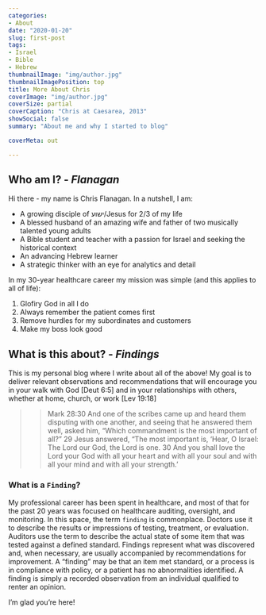 ```yaml
---
categories:
- About
date: "2020-01-20"
slug: first-post
tags:
- Israel
- Bible
- Hebrew
thumbnailImage: "img/author.jpg"
thumbnailImagePosition: top
title: More About Chris
coverImage: "img/author.jpg"
coverSize: partial
coverCaption: "Chris at Caesarea, 2013"
showSocial: false
summary: "About me and why I started to blog"

coverMeta: out

---
```


## Who am I? - _Flanagan_

Hi there - my name is Chris Flanagan.  In a nutshell, I am:

* A growing disciple of ישוע/Jesus for 2/3 of my life
* A blessed husband of an amazing wife and father of two musically talented young adults
* A Bible student and teacher with a passion for Israel and seeking the historical context
* An advancing Hebrew learner
* A strategic thinker with an eye for analytics and detail
 
In my 30-year healthcare career my mission was simple (and this applies to all of life):

  1. Glofiry God in all I do
  2. Always remember the patient comes first
  3. Remove hurdles for my subordinates and customers
  4. Make my boss look good

## What is this about? - _Findings_

This is my personal blog where I write about all of the above!  My goal is to deliver relevant observations and recommendations that will encourage you in your walk with God [Deut 6:5] and in your relationships with others, whether at home, church, or work [Lev 19:18]

>>Mark 28:30 And one of the scribes came up and heard them disputing with one another, and seeing that he answered them well, asked him, “Which commandment is the most important of all?” 29 Jesus answered, “The most important is, ‘Hear, O Israel: The Lord our God, the Lord is one. 30 And you shall love the Lord your God with all your heart and with all your soul and with all your mind and with all your strength.’ 


### What is a `Finding`?

My professional career has been spent in healthcare, and most of that for the past 20 years was focused on healthcare auditing, oversight, and monitoring.  In this space, the term `finding` is commonplace.  Doctors use it to describe the results or impressions of testing, treatment, or evaluation.  Auditors use the term to describe the actual state of some item that was tested against a defined standard.  Findings represent what was discovered and, when necessary, are usually accompanied by recommendations for improvement.  A "finding" may be that an item met standard, or a process is in compliance with policy, or a patient has no abnormalities identified.  A finding is simply a recorded observation from an individual qualified to renter an opinion.



I'm glad you're here!
